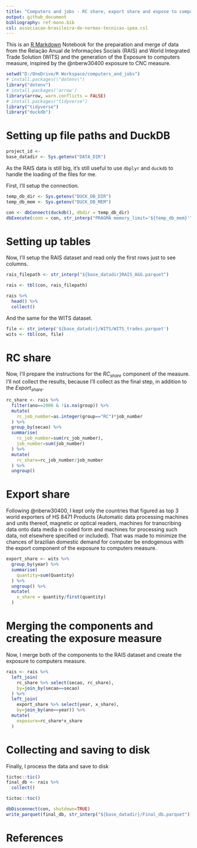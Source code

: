 ```yaml
---
title: "Computers and jobs - RC share, export share and expose to computers"
output: github_document
bibliography: ref-mono.bib
csl: associacao-brasileira-de-normas-tecnicas-ipea.csl
---
```


This is an [R Markdown](http://rmarkdown.rstudio.com) Notebook for the preparation and merge of data from the Relação Anual de Informações Sociais (RAIS) and World Integrated Trade Solution (WITS) and the generation of the Exposure to computers measure, inspired by the @nberw30400 exposure to CNC measure.

```r
setwd("D:/OneDrive/R Workspace/computers_and_jobs")
# install.packages(\"dotenv\")
library("dotenv")
# install.packages('arrow')
library(arrow, warn.conflicts = FALSE)
# install.packages("tidyverse")
library("tidyverse")
library("duckdb")
```

# Setting up file paths and DuckDB

```r
project_id <- 
base_datadir <- Sys.getenv("DATA_DIR")
```

As the RAIS data is still big, it's still useful to use `dbplyr` and `duckdb` to handle the loading of the files for me.

First, I'll setup the connection.

```r
temp_db_dir <- Sys.getenv("DUCK_DB_DIR")
temp_db_mem <- Sys.getenv("DUCK_DB_MEM")

con <- dbConnect(duckdb(), dbdir = temp_db_dir)
dbExecute(conn = con, str_interp("PRAGMA memory_limit='${temp_db_mem}'"))
```

# Setting up tables

Now, I'll setup the RAIS dataset and read only the first rows just to see columns.

```r
rais_filepath <- str_interp("${base_datadir}RAIS_AGG.parquet")

rais <- tbl(con, rais_filepath)

rais %>%
  head() %>%
  collect()
```

And the same for the WITS dataset.

```r
file <- str_interp('${base_datadir}/WITS/WITS_trades.parquet')
wits <- tbl(con, file)
```

# RC share

Now, I'll prepare the instructions for the $RC_{share}$ component of the measure. I'll not collect the results, because I'll collect as the final step, in addition to the $Export_{share}$.

```r
rc_share <- rais %>%
  filter(ano==2006 & !is.na(group)) %>%
  mutate(
    rc_job_number=as.integer(group=="RC")*job_number
  ) %>%
  group_by(secao) %>%
  summarise(
    rc_job_number=sum(rc_job_number),
    job_number=sum(job_number)
  ) %>%
  mutate(
    rc_share=rc_job_number/job_number
  ) %>%
  ungroup()
```

# Export share

Following @nberw30400, I kept only the countries that figured as top 3 world exporters of HS 8471 Products (Automatic data processing machines and units thereof, magnetic or optical readers, machines for transcribing data onto data media in coded form and machines for processing such data, not elsewhere specified or included). That was made to minimize the chances of brazilian domestic demand for computer be endogenous with the export component of the exposure to computers measure.

```r
export_share <- wits %>%
  group_by(year) %>%
  summarise(
    quantity=sum(Quantity)
  ) %>%
  ungroup() %>%
  mutate(
    x_share = quantity/first(quantity)
  )
```

# Merging the components and creating the exposure measure

Now, I merge both of the components to the RAIS dataset and create the exposure to computers measure.

```r
rais <- rais %>%
  left_join(
    rc_share %>% select(secao, rc_share),
    by=join_by(secao==secao)
  ) %>%
  left_join(
    export_share %>% select(year, x_share),
    by=join_by(ano==year)) %>%
  mutate(
    exposure=rc_share*x_share
  )
```

# Collecting and saving to disk

Finally, I process the data and save to disk

```r
tictoc::tic()
final_db <- rais %>%
  collect()

tictoc::toc()
```

```r
dbDisconnect(con, shutdown=TRUE)
write_parquet(final_db, str_interp("${base_datadir}/Final_db.parquet"))
```

# References